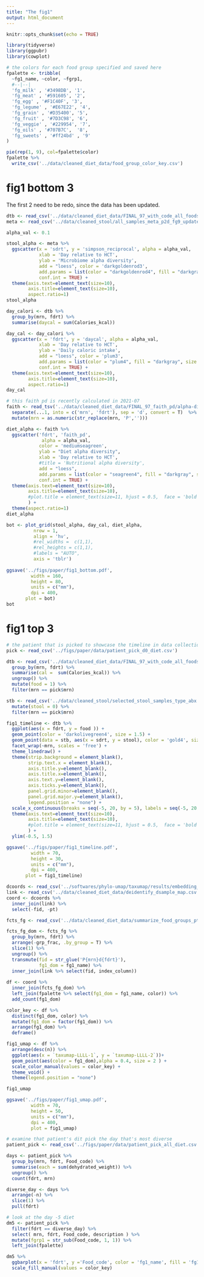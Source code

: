 ```yaml
---
title: "The fig1"
output: html_document
---
```


```r
knitr::opts_chunk$set(echo = TRUE)
```

```r
library(tidyverse)
library(ggpubr)
library(cowplot)
```

```r
# the colors for each food group specified and saved here
fpalette <- tribble(
  ~fg1_name, ~color, ~fgrp1,
  #--|--|
  'fg_milk' , '#3498DB', '1',
  'fg_meat' , '#591605', '2',
  'fg_egg' , '#F1C40F', '3',
  'fg_legume' , '#E67E22', '4',
  'fg_grain' , '#D35400', '5',
  'fg_fruit' , '#7D3C98', '6',
  'fg_veggie' , '#229954', '7',
  'fg_oils' , '#707B7C',  '8',
  'fg_sweets' , '#ff24bd' , '9'
)

pie(rep(1, 9), col=fpalette$color)
fpalette %>% 
  write_csv('../data/cleaned_diet_data/food_group_color_key.csv')

```

# fig1 bottom 3

The first 2 need to be redo, since the data has been updated.

```r
dtb <- read_csv('../data/cleaned_diet_data/FINAL_97_with_code_all_foods_drt_with_EN_finalized.csv')
meta <- read_csv('../data/cleaned_stool/all_samples_meta_p2d_fg9_updated.csv')
```
```r
alpha_val <- 0.1
```


```r
stool_alpha <- meta %>% 
  ggscatter(x = 'sdrt', y = 'simpson_reciprocal', alpha = alpha_val, 
            xlab = 'Day relative to HCT',
            ylab = 'Microbiome alpha diversity',
            add = "loess", color = 'darkgoldenrod3',
            add.params = list(color = "darkgoldenrod4", fill = "darkgray", size = 2), 
            conf.int = TRUE) +
  theme(axis.text=element_text(size=10),
        axis.title=element_text(size=10),
        aspect.ratio=1)
stool_alpha
```

```r
day_calori <- dtb %>% 
  group_by(mrn, fdrt) %>% 
  summarise(daycal = sum(Calories_kcal))

day_cal <- day_calori %>% 
  ggscatter(x = 'fdrt', y = 'daycal', alpha = alpha_val, 
            xlab = 'Day relative to HCT',
            ylab = 'Daily caloric intake',
            add = "loess", color = 'plum3',
            add.params = list(color = "plum4", fill = "darkgray", size = 2), 
            conf.int = TRUE) +
  theme(axis.text=element_text(size=10),
        axis.title=element_text(size=10),
        aspect.ratio=1)
day_cal
```

```r
# this faith pd is recently calculated in 2021-07
faith <- read_tsv('../data/cleaned_diet_data/FINAL_97_faith_pd/alpha-diversity.tsv') %>% 
  separate(...1, into = c('mrn', 'fdrt'), sep = 'd', convert = T)  %>% 
  mutate(mrn = as.numeric(str_replace(mrn, 'P','')))

diet_alpha <- faith %>% 
  ggscatter('fdrt', 'faith_pd', 
             alpha = alpha_val,
            color = 'mediumseagreen',
            ylab = "Diet alpha diversity", 
            xlab = 'Day relative to HCT',
            #title = 'Nutritional alpha diversity',
            add = "loess", 
            add.params = list(color = "seagreen4", fill = "darkgray", size = 2), 
            conf.int = TRUE) +
  theme(axis.text=element_text(size=10),
        axis.title=element_text(size=10),
        #plot.title = element_text(size=11, hjust = 0.5,  face = 'bold')
        ) + 
  theme(aspect.ratio=1)
diet_alpha
```

```r
bot <- plot_grid(stool_alpha, day_cal, diet_alpha,
          nrow = 1, 
          align = 'hv',
          #rel_widths =  c(1,1),
          #rel_heights = c(1,1),
          #labels = "AUTO",
          axis = 'tblr') 
  
ggsave('../figs/paper/fig1_bottom.pdf',
         width = 160,
         height = 80,
         units = c("mm"),
         dpi = 400,
       plot = bot)
bot

```

# fig1 top 3

```r
# the patient that is picked to showcase the timeline in data collection
pick <- read_csv('../figs/paper/data/patient_pick_d0_diet.csv')
```

```r
dtb <- read_csv('../data/cleaned_diet_data/FINAL_97_with_code_all_foods_drt_with_EN_finalized.csv') %>% 
  group_by(mrn, fdrt) %>% 
  summarise(cal =  sum(Calories_kcal)) %>% 
  ungroup() %>% 
  mutate(food = 1) %>% 
  filter(mrn == pick$mrn)

stb <- read_csv('../data/cleaned_stool/selected_stool_samples_type_abx.csv') %>% 
  mutate(stool = 0) %>% 
  filter(mrn == pick$mrn)

fig1_timeline <- dtb %>% 
  ggplot(aes(x = fdrt, y = food )) +
  geom_point(color = 'darkolivegreen4', size = 1.5) +
  geom_point(data = stb, aes(x = sdrt, y = stool), color = 'gold4', size = 1.5) +
  facet_wrap(~mrn, scales = 'free') +
  theme_linedraw() +
  theme(strip.background = element_blank(),
        strip.text.x = element_blank(),
        axis.title.y=element_blank(),
        axis.title.x=element_blank(),
        axis.text.y=element_blank(),
        axis.ticks.y=element_blank(),
        panel.grid.minor=element_blank(),
        panel.grid.major.y=element_blank(),
        legend.position = "none") +
  scale_x_continuous(breaks = seq(-5, 20, by = 5), labels = seq(-5, 20, by = 5)) +
  theme(axis.text=element_text(size=10),
        axis.title=element_text(size=10),
        #plot.title = element_text(size=11, hjust = 0.5,  face = 'bold')
        ) +
  ylim(-0.5, 1.5) 

ggsave('../figs/paper/fig1_timeline.pdf',
         width = 70,
         height = 30,
         units = c("mm"),
         dpi = 400,
       plot = fig1_timeline)
```

```r
dcoords <- read_csv('../softwares/phylo-umap/taxumap/results/embedding_for_angel.csv')
link <- read_csv('../data/cleaned_diet_data/deidentify_dsample_map.csv')
coord <- dcoords %>% 
  inner_join(link) %>% 
  select(-fid, -pt)

fcts_fg <- read_csv('../data/cleaned_diet_data/summarize_food_groups_pt_daily.csv') 

fcts_fg_dom <- fcts_fg %>%
  group_by(mrn, fdrt) %>% 
  arrange(-grp_frac, .by_group = T) %>% 
  slice(1) %>% 
  ungroup() %>% 
  transmute(fid = str_glue('P{mrn}d{fdrt}'),
            fg1_dom = fg1_name) %>% 
  inner_join(link %>% select(fid, index_column))
   
df <- coord %>% 
  inner_join(fcts_fg_dom) %>% 
  left_join(fpalette %>% select(fg1_dom = fg1_name, color)) %>% 
  add_count(fg1_dom)

color_key <- df %>% 
  distinct(fg1_dom, color) %>% 
  mutate(fg1_dom = factor(fg1_dom)) %>% 
  arrange(fg1_dom) %>% 
  deframe()

fig1_umap <- df %>% 
  arrange(desc(n)) %>% 
  ggplot(aes(x = `taxumap-LLLL-1`, y = `taxumap-LLLL-2`))+
  geom_point(aes(color = fg1_dom),alpha = 0.4, size = 2 ) +
  scale_color_manual(values = color_key) +
  theme_void() +
  theme(legend.position = "none") 

fig1_umap

ggsave('../figs/paper/fig1_umap.pdf', 
         width = 70,
         height = 50,
         units = c("mm"),
         dpi = 400,
         plot = fig1_umap)

```
```r
# examine that patient's dit pick the day that's most diverse
patient_pick <- read_csv('../figs/paper/data/patient_pick_all_diet.csv')

days <- patient_pick %>% 
  group_by(mrn, fdrt, Food_code) %>% 
  summarise(each = sum(dehydrated_weight)) %>% 
  ungroup() %>% 
  count(fdrt, mrn)

diverse_day <- days %>% 
  arrange(-n) %>% 
  slice(1) %>% 
  pull(fdrt)

# look at the day -5 diet
dm5 <- patient_pick %>% 
  filter(fdrt == diverse_day) %>% 
  select( mrn, fdrt, Food_code, description ) %>% 
  mutate(fgrp1 = str_sub(Food_code, 1, 1)) %>% 
  left_join(fpalette)

dm5 %>% 
  ggbarplot(x = 'fdrt', y ='Food_code', color = 'fg1_name', fill = 'fg1_name') +
  scale_fill_manual(values = color_key)
```


